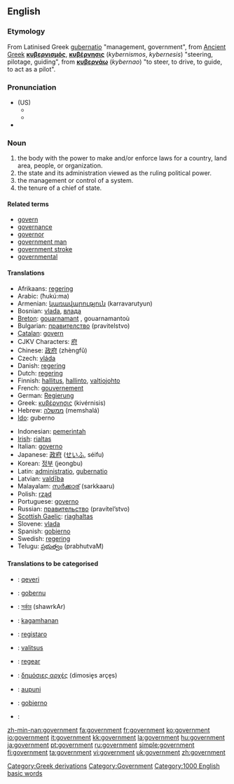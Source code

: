 ==English==

{{rank|according|walked|office|600|government|particular|charge|church}}
===Etymology===
[[Category:Greek derivations]]
From Latinised Greek [[gubernatio]] "management, government", from [[Ancient Greek]] '''[[κυβερνισμός]]''', '''[[κυβέρνησις]]''' (''kybernismos'', ''kybernesis'') "steering, pilotage, guiding", from '''[[κυβερνάω]]''' (''kybernao'') "to steer, to drive, to guide, to act as a pilot".

===Pronunciation===
*(US)
**{{IPA|/ˈɡʌɚnmənt/}}
**{{SAMPA|/"gV@`nm@nt/}}
*{{audio|en-us-government.ogg|Audio (US)}}

===Noun===
{{en-noun}}

# the body with the power to make and/or enforce laws for a country, land area, people, or organization.
# the state and its administration viewed as the ruling political power.
# the management or control of a system.
# the tenure of a chief of state. 

[[Category:Government]]

====Related terms====
*[[govern]]
*[[governance]]
*[[governor]]
*[[government man]]
*[[government stroke]]
*[[governmental]]

====Translations====
{{top}}
*Afrikaans: [[regering]]
*Arabic: {{ARchar|[[حكومة]]}} (ħukú:ma) {{f}}
*Armenian: [[կառավարություն]] (karravarutyun)
*Bosnian: [[vlada]], [[влада]] {{f}}
*[[Breton]]: [[gouarnamant]] {{m}}, gouarnamantoù {{p}}
*Bulgarian: [[правителство]] (pravitelstvo) {{n}}
*[[Catalan]]: [[govern]] {{m}}
*CJKV Characters: [[府]]
*Chinese: [[政府]] (zhèngfǔ) 
*Czech: [[vláda]] {{f}}
*Danish: [[regering]] {{c}}
*Dutch: [[regering]]
*Finnish: [[hallitus]], [[hallinto]], [[valtiojohto]]
*French: [[gouvernement]] {{m}}
*German: [[Regierung]] {{f}}
*Greek: [[κυβέρνησις]] (kivérnisis) {{f}}
*Hebrew: [[ממשלה]] (memshalá) {{f}}
*[[Ido]]: guberno
{{mid}}
*Indonesian: [[pemerintah]]
*[[Irish]]: [[rialtas]]
*Italian: [[governo]] {{m}}
*Japanese: [[政府]] ([[せいふ]], séifu)
*Korean: [[정부]] (jeongbu)
*Latin: [[administratio]], [[gubernatio]] {{f}}
*Latvian: [[valdība]] {{f}}
*Malayalam: [[സര്‍ക്കാര്]] (sarkkaaru)
*Polish: [[rząd]] {{m}}
*Portuguese: [[governo]] {{m}}
*Russian: [[правительство]] (pravítel’stvo) {{n}}
*[[Scottish Gaelic]]: [[riaghaltas]]
*Slovene: [[vlada]] {{f}}
*Spanish: [[gobierno]] {{m}}
*Swedish: [[regering]]
*Telugu: [[ప్రభుత్వం]] (prabhutvaM)
{{bottom}}

====Translations to be categorised====
{{checktrans}}

*{{ttbc|Albanian}}: [[qeveri]]
*{{ttbc|Basque}}: [[gobernu]]
*{{ttbc|Bengali}}: [[সর্কার]] (shawrkAr)
*{{ttbc|Cebuano}}: [[kagamhanan]]
*{{ttbc|Esperanto}}: [[registaro]]
*{{ttbc|Estonian}}: [[valitsus]]
*{{ttbc|Frisian}}: [[regear]]
*{{ttbc|Greek}}: [[δημόσιες αρχές]] (dimosie̞s arçe̞s)
*{{ttbc|Hawaiian}}: [[aupuni]]
*{{ttbc|Ilongo}}: [[gobierno]]
*{{ttbc|Persian}}: {{FAchar|[[عقل اختيار]]}}

[[Category:1000 English basic words]]

[[zh-min-nan:government]]
[[fa:government]]
[[fr:government]]
[[ko:government]]
[[io:government]]
[[it:government]]
[[kk:government]]
[[la:government]]
[[hu:government]]
[[ja:government]]
[[pt:government]]
[[ru:government]]
[[simple:government]]
[[fi:government]]
[[ta:government]]
[[vi:government]]
[[uk:government]]
[[zh:government]]